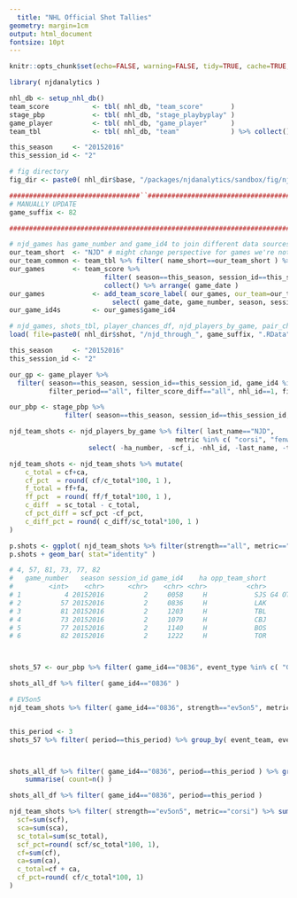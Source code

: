 ```yaml
---
  title: "NHL Official Shot Tallies"
geometry: margin=1cm
output: html_document
fontsize: 10pt
---
```


  ```r

knitr::opts_chunk$set(echo=FALSE, warning=FALSE, tidy=TRUE, cache=TRUE, OutDec = ",")
```

```r
library( njdanalytics )

nhl_db <- setup_nhl_db()
team_score           <- tbl( nhl_db, "team_score"       )
stage_pbp            <- tbl( nhl_db, "stage_playbyplay" )
game_player          <- tbl( nhl_db, "game_player"      )
team_tbl             <- tbl( nhl_db, "team"             ) %>% collect()

this_season     <- "20152016"
this_session_id <- "2"

# fig directory
fig_dir <- paste0( nhl_dir$base, "/packages/njdanalytics/sandbox/fig/njd2016/f_lines" )

#################################``########################################
# MANUALLY UPDATE
game_suffix <- 82

#########################################################################

# njd_games has game_number and game_id4 to join different data sources
our_team_short  <- "NJD" # might change perspective for games we're not in?
our_team_common <- team_tbl %>% filter( name_short==our_team_short ) %>% select( name_common ) %>% unlist( use.names = F )
our_games       <- team_score %>%
                        filter( season==this_season, session_id==this_session_id, team_short==our_team_short) %>%
                        collect() %>% arrange( game_date )
our_games            <- add_team_score_label( our_games, our_team=our_team_short ) %>%
                          select( game_date, game_number, season, session_id, game_id4, ha, opp_team_short, game_label )
our_game_id4s        <- our_games$game_id4

# njd_games, shots_tbl, player_chances_df, njd_players_by_game, pair_chances_df
load( file=paste0( nhl_dir$shot, "/njd_through_", game_suffix, ".RData" ))
```


```r
this_season     <- "20152016"
this_session_id <- "2"
```

```r
our_gp <- game_player %>%
  filter( season==this_season, session_id==this_session_id, game_id4 %in% our_game_id4s,
          filter_period=="all", filter_score_diff=="all", nhl_id==1, filter_strength %in% c( "ev5on5", "all" ) ) %>% collect()

our_pbp <- stage_pbp %>%
              filter( season==this_season, session_id==this_session_id, game_id4 %in% our_game_id4s ) %>% collect()
```

```r
njd_team_shots <- njd_players_by_game %>% filter( last_name=="NJD", 
                                          metric %in% c( "corsi", "fenwick"), strength %in% c( "ev5on5", "all")) %>% 
                    select( -ha_number, -scf_i, -nhl_id, -last_name, -toi, -position_fd, -number, -team_short ) %>% as_data_frame()

njd_team_shots <- njd_team_shots %>% mutate(
    c_total = cf+ca,
    cf_pct  = round( cf/c_total*100, 1 ),
    f_total = ff+fa,
    ff_pct  = round( ff/f_total*100, 1 ),
    c_diff  = sc_total - c_total,
    cf_pct_diff = scf_pct -cf_pct,
    c_diff_pct = round( c_diff/sc_total*100, 1 )
)

p.shots <- ggplot( njd_team_shots %>% filter(strength=="all", metric=="corsi"), aes(x=game_number, y=c_diff))
p.shots + geom_bar( stat="identity" )

```

```r
# 4, 57, 81, 73, 77, 82
#   game_number   season session_id game_id4    ha opp_team_short                  game_label
#         <int>    <chr>      <chr>    <chr> <chr>          <chr>                      <fctr>
# 1           4 20152016          2     0058     H            SJS G4 OTL\n10/16 SJS\n2-1 (SO)
# 2          57 20152016          2     0836     H            LAK       G57 W\n02/14 LAK\n0-1
# 3          81 20152016          2     1203     H            TBL       G81 L\n04/07 TBL\n4-2
# 4          73 20152016          2     1079     H            CBJ       G73 W\n03/20 CBJ\n1-2
# 5          77 20152016          2     1140     H            BOS       G77 W\n03/29 BOS\n1-2
# 6          82 20152016          2     1222     H            TOR       G82 W\n04/09 TOR\n1-5



shots_57 <- our_pbp %>% filter( game_id4=="0836", event_type %in% c( "GOAL", "SHOT", "MISS", "BLOCK" ) )

shots_all_df %>% filter( game_id4=="0836" ) 

# EV5on5
njd_team_shots %>% filter( game_id4=="0836", strength=="ev5on5", metric=="corsi") %>% glimpse


this_period <- 3
shots_57 %>% filter( period==this_period) %>% group_by( event_team, event_type ) %>% summarise( count=n() )



shots_all_df %>% filter( game_id4=="0836", period==this_period ) %>% group_by( event_team, shot ) %>% 
    summarise( count=n() )

shots_all_df %>% filter( game_id4=="0836", period==this_period )
```


```r
njd_team_shots %>% filter( strength=="ev5on5", metric=="corsi") %>% summarise(
  scf=sum(scf),
  sca=sum(sca),
  sc_total=sum(sc_total),
  scf_pct=round( scf/sc_total*100, 1),
  cf=sum(cf),
  ca=sum(ca),
  c_total=cf + ca,
  cf_pct=round( cf/c_total*100, 1)
)

```













